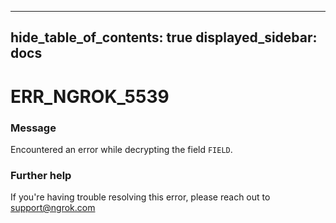 

---
hide_table_of_contents: true
displayed_sidebar: docs
---


# ERR_NGROK_5539

### Message
Encountered an error while decrypting the field ``FIELD``.

<ErrorDetails />



### Further help
If you're having trouble resolving this error, please reach out to [support@ngrok.com](mailto:support@ngrok.com?subject=Help%20with%20ERR_NGROK_5539)


